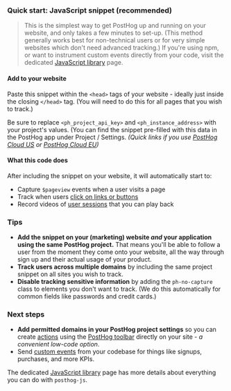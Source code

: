 
### Quick start: JavaScript snippet (recommended)

> This is the simplest way to get PostHog up and running on your website, and only takes a few minutes to set-up. (This method generally works best for non-technical users or for very simple websites which don't need advanced tracking.) If you're using npm, or want to instrument custom events directly from your code, visit the dedicated [JavaScript library](/docs/integrate/client/js) page.

#### Add to your website

Paste this snippet within the `<head>` tags of your website - ideally just inside the closing `</head>` tag. (You will need to do this for all pages that you wish to track.)

<Snippet />

Be sure to replace `<ph_project_api_key>` and `<ph_instance_address>` with your project's values. (You can find the snippet pre-filled with this data in the PostHog app under Project / Settings. _(Quick links if you use [PostHog Cloud US](https://app.posthog.com/project/settings) or [PostHog Cloud EU](https://eu.posthog.com/project/settings))_

#### What this code does

After including the snippet on your website, it will automatically start to:

-   Capture `$pageview` events when a user visits a page
-   Track when users [click on links or buttons](/docs/user-guides/events#autocapture-event-tracking)
-   Record videos of [user sessions](/docs/user-guides/recordings) that you can play back

### Tips

- **Add the snippet on your (marketing) website _and_ your application using the same PostHog project.** That means you'll be able to follow a user from the moment they come onto your website, all the way through sign up and their actual usage of your product.
- **Track users across multiple domains** by including the same project snippet on all sites you wish to track.
- **Disable tracking sensitive information** by adding the `ph-no-capture` class to elements you don't want to track. (We do this automatically for common fields like passwords and credit cards.)

### Next steps

- **Add permitted domains in your PostHog project settings** so you can create [actions](/manual/actions) using the [PostHog toolbar](/manual/toolbar) directly on your site - _a convenient low-code option_.
- Send [custom events](/docs/integrate/client/js#send-custom-events-with-posthogcapture) from your codebase for things like signups, purchases, and more KPIs.

The dedicated [JavaScript library](/docs/integrate/client/js) page has more details about everything you can do with `posthog-js`.
